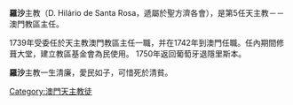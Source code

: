 '''羅沙'''主教（D. Hilário de Santa Rosa，遞屬於聖方濟各會），是第5任天主教－－澳門教區主任。

1739年受委任於天主教澳門教區主任一職，并在1742年到澳門任職。任內期間修葺大堂，建立教區基金會為民使用。
1750年返回葡萄牙退隱里斯本。

'''羅沙'''主教一生清廉，愛民如子，可惜死於清貧。

{{天主教澳門教區主教}}
{{MO-stub}}
{{Portugal-stub}}

[[Category:澳門天主教徒|Category:澳門天主教徒]]